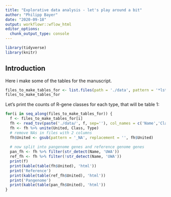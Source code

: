 ---
title: "Explorative data analysis - let's play around a bit"
author: "Philipp Bayer"
date: "2020-09-18"
output: workflowr::wflow_html
editor_options:
  chunk_output_type: console
---

```{r setup}
library(tidyverse)
library(knitr)
```

## Introduction
Here i make some of the tables for the manuscript.

```{r}
files_to_make_tables_for <- list.files(path = './data', pattern = '*lst')
files_to_make_tables_for
```

Let's print the counts of R-gene classes for each type, that will be table 1:

```{r results='asis',  warning=FALSE, message=FALSE}
for(i in seq_along(files_to_make_tables_for)) {
  f <- files_to_make_tables_for[i]
  fh <- read_tsv(paste('./data/', f, sep=''), col_names = c('Name','Class','Type'))
  fh <- fh %>% unite(United, Class, Type)
  # remove NAs in files with 2 columns
  fh$United <- gsub(pattern = '_NA', replacement = '', fh$United)
  
  # now split into pangenome genes and reference genome genes
  pan_fh <- fh %>% filter(str_detect(Name, 'UWA'))
  ref_fh <- fh %>% filter(!str_detect(Name, 'UWA'))
  print(f)
  print(kable(table(fh$United), 'html'))
  print('Reference')
  print(kable(table(ref_fh$United), 'html'))
  print('Pangenome')
  print(kable(table(pan_fh$United), 'html'))
}
```

